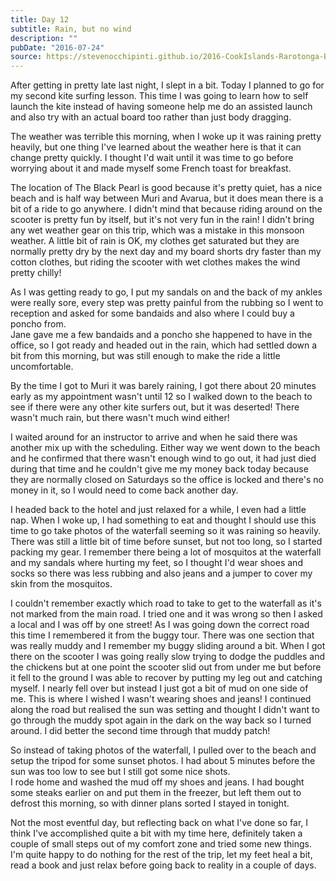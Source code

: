 ```yaml
---
title: Day 12
subtitle: Rain, but no wind
description: ""
pubDate: "2016-07-24"
source: https://stevenocchipinti.github.io/2016-CookIslands-Rarotonga-Blog/day-12-rain-but-no-wind/
---
```


After getting in pretty late last night, I slept in a bit. Today I planned to go
for my second kite surfing lesson. This time I was going to learn how to self
launch the kite instead of having someone help me do an assisted launch and also
try with an actual board too rather than just body dragging.

The weather was terrible this morning, when I woke up it was raining pretty
heavily, but one thing I've learned about the weather here is that it can change
pretty quickly. I thought I'd wait until it was time to go before worrying about
it and made myself some French toast for breakfast.

The location of The Black Pearl is good because it's pretty quiet, has a nice
beach and is half way between Muri and Avarua, but it does mean there is a bit
of a ride to go anywhere. I didn't mind that because riding around on the
scooter is pretty fun by itself, but it's not very fun in the rain! I didn't
bring any wet weather gear on this trip, which was a mistake in this monsoon
weather. A little bit of rain is OK, my clothes get saturated but they are
normally pretty dry by the next day and my board shorts dry faster than my
cotton clothes, but riding the scooter with wet clothes makes the wind pretty
chilly!

As I was getting ready to go, I put my sandals on and the back of my ankles were
really sore, every step was pretty painful from the rubbing so I went to
reception and asked for some bandaids and also where I could buy a poncho from.  
Jane gave me a few bandaids and a poncho she happened to have in the office, so
I got ready and headed out in the rain, which had settled down a bit from this
morning, but was still enough to make the ride a little uncomfortable.

By the time I got to Muri it was barely raining, I got there about 20 minutes
early as my appointment wasn't until 12 so I walked down to the beach to see if
there were any other kite surfers out, but it was deserted! There wasn't much
rain, but there wasn't much wind either!

I waited around for an instructor to arrive and when he said there was another
mix up with the scheduling. Either way we went down to the beach and he
confirmed that there wasn't enough wind to go out, it had just died during that
time and he couldn't give me my money back today because they are normally
closed on Saturdays so the office is locked and there's no money in it, so I
would need to come back another day.

I headed back to the hotel and just relaxed for a while, I even had a little
nap. When I woke up, I had something to eat and thought I should use this time
to go take photos of the waterfall seeming so it was raining so heavily. There
was still a little bit of time before sunset, but not too long, so I started
packing my gear. I remember there being a lot of mosquitos at the waterfall and
my sandals where hurting my feet, so I thought I'd wear shoes and socks so there
was less rubbing and also jeans and a jumper to cover my skin from the
mosquitos.

I couldn't remember exactly which road to take to get to the waterfall as it's
not marked from the main road. I tried one and it was wrong so then I asked a
local and I was off by one street! As I was going down the correct road this
time I remembered it from the buggy tour. There was one section that was really
muddy and I remember my buggy sliding around a bit. When I got there on the
scooter I was going really slow trying to dodge the puddles and the chickens but
at one point the scooter slid out from under me but before it fell to the ground
I was able to recover by putting my leg out and catching myself. I nearly fell
over but instead I just got a bit of mud on one side of me. This is where I
wished I wasn't wearing shoes and jeans! I continued along the road but realised
the sun was setting and thought I didn't want to go through the muddy spot again
in the dark on the way back so I turned around. I did better the second time
through that muddy patch!

So instead of taking photos of the waterfall, I pulled over to the beach and
setup the tripod for some sunset photos. I had about 5 minutes before the sun
was too low to see but I still got some nice shots.  
I rode home and washed the mud off my shoes and jeans. I had bought some steaks
earlier on and put them in the freezer, but left them out to defrost this
morning, so with dinner plans sorted I stayed in tonight.

Not the most eventful day, but reflecting back on what I've done so far, I think
I've accomplished quite a bit with my time here, definitely taken a couple of
small steps out of my comfort zone and tried some new things. I'm quite happy to
do nothing for the rest of the trip, let my feet heal a bit, read a book and
just relax before going back to reality in a couple of days.

